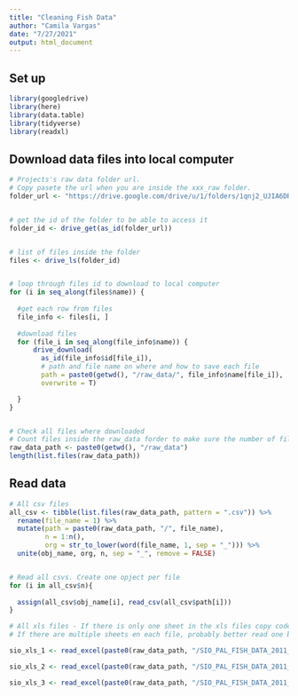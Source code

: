 ```yaml
---
title: "Cleaning Fish Data"
author: "Camila Vargas"
date: "7/27/2021"
output: html_document
---
```


## Set up
```r

library(googledrive)
library(here)
library(data.table)
library(tidyverse)
library(readxl)

```

## Download data files into local computer

```r
# Projects's raw data folder url. 
# Copy pasete the url when you are inside the xxx_raw folder.
folder_url <- "https://drive.google.com/drive/u/1/folders/1qnj2_UJIA6DRHl7BR1V2UFBpNFyHvy4-"


# get the id of the folder to be able to access it
folder_id <- drive_get(as_id(folder_url))


# list of files inside the folder
files <- drive_ls(folder_id)


# loop through files id to download to local computer
for (i in seq_along(files$name)) {
  
  #get each row from files
  file_info <- files[i, ]
  
  #download files
  for (file_i in seq_along(file_info$name)) {
      drive_download(
        as_id(file_info$id[file_i]),
        # path and file name on where and how to save each file
        path = paste0(getwd(), "/raw_data/", file_info$name[file_i]),
        overwrite = T)

  }
}


# Check all files where downloaded
# Count files inside the raw_data forder to make sure the number of files downloaded is what is expected.
raw_data_path <- paste0(getwd(), "/raw_data")
length(list.files(raw_data_path))

```

## Read data

```r

# All csv files
all_csv <- tibble(list.files(raw_data_path, pattern = ".csv")) %>% 
  rename(file_name = 1) %>% 
  mutate(path = paste0(raw_data_path, "/", file_name),
         n = 1:n(),
         org = str_to_lower(word(file_name, 1, sep = "_"))) %>% 
  unite(obj_name, org, n, sep = "_", remove = FALSE)


# Read all csvs. Create one opject per file
for (i in all_csv$n){
  
  assign(all_csv$obj_name[i], read_csv(all_csv$path[i]))
}

# All xls files - If there is only one sheet in the xls files copy code above and modify for xls
# If there are multiple sheets en each file, probably better read one by one.

sio_xls_1 <- read_excel(paste0(raw_data_path, "/SIO_PAL_FISH_DATA_2011_SAS.xls"), sheet = 1, skip = 3)

sio_xls_2 <- read_excel(paste0(raw_data_path, "/SIO_PAL_FISH_DATA_2011_SAS.xls"), sheet = 2)

sio_xls_3 <- read_excel(paste0(raw_data_path, "/SIO_PAL_FISH_DATA_2011_SAS.xls"), sheet = 3)

```




